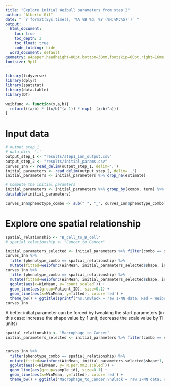 ```yaml
---
title: "Explore initial Weibull parameters from step 2"
author: “Alberto Gil"
date: " `r format(Sys.time(), '%A %B %d, %Y (%H:%M:%S)')` "
output:
  html_document:
    toc: true
    toc_depth: 3
    toc_float: true
    code_folding: hide
  word_document: default
geometry: a4paper,headheight=80pt,bottom=30mm,footskip=60pt,right=16mm,left=22mm
fontsize: 9ptl
---
```



```r
library(tidyverse)
library(dplyr)
library(spatstat)
library(data.table)
library(DT)

weibfunc <- function(x,a,b){
  return(((a/b) * ((x/b)^(a-1)) * exp(- (x/b)^a)))
}

```

# Input data 

```r

# output_step_1
# data_dir<- '.'
output_step_1 <- "results/step1_1nn_output.csv"
output_step_2 <- "results/initial_params.csv"
curves_1nn <- read_delim(output_step_1, delim=',')
initial_parameters <- read_delim(output_step_2, delim=',')
initial_parameters <- initial_parameters %>% drop_na(estimate)

# Compute the initial paramters
initial_parameters <- initial_parameters %>% group_by(combo, term) %>% dplyr::summarise(estimate=mean(estimate)) %>% spread(key='term',value='estimate')
datatable(initial_parameters)

curves_1nn$phenotype_combo <- sub(" ", "_", curves_1nn$phenotype_combo)

```

# Explore one spatial relationship

```r


spatial_relationship <- "B_cell_to_B_cell"
# spatial_relationship <- "Cancer_to_Cancer"

initial_parameters_selected <- initial_parameters %>% filter(combo == spatial_relationship)
curves_1nn %>%
  filter(phenotype_combo == spatial_relationship) %>% 
  mutate(fitted=weibfunc(WinMean, initial_parameters_selected$shape, initial_parameters_selected$scale))
curves_1nn %>%
  filter(phenotype_combo == spatial_relationship) %>% 
  mutate(fitted=weibfunc(WinMean, initial_parameters_selected$shape, initial_parameters_selected$scale)) %>% 
  ggplot(aes(x=WinMean, y=`count_scaled`)) +
  geom_line(aes(group=Patient_ID), size=0.1) +
  geom_line(aes(x=WinMean, y=fitted), color='red') +
  theme_bw() + ggtitle(sprintf('%s;\nBlack = raw 1-NN data; Red = Weibull distribution built with initial parameters', spatial_relationship))
curves_1nn
```

A better initial parameter can be forced by tweaking the start parameters (in this case: increase the shape value by 1 unit, decrease the scale value by 11 units)


```r
spatial_relationship <- 'Macrophage_to_Cancer'
initial_parameters_selected <- initial_parameters %>% filter(combo == spatial_relationship)


curves_1nn %>%
  filter(phenotype_combo == spatial_relationship) %>% 
  mutate(fitted=weibfunc(WinMean, initial_parameters_selected$shape+1, initial_parameters_selected$scale-11)) %>% 
  ggplot(aes(x=WinMean, y=`N.per.mm2.scaled`)) +
  geom_line(aes(group=sample_id), size=0.1) +
  geom_line(aes(x=WinMean, y=fitted), color='red') +
  theme_bw() + ggtitle('Macrophage_to_Cancer;\nBlack = raw 1-NN data; Red = Weibull distribution built with adjusted parameters')
```

